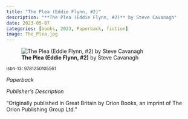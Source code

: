 ```yaml
---
title: "The Plea (Eddie Flynn, #2)"
description: "**The Plea (Eddie Flynn, #2)** by Steve Cavanagh"
date: 2023-05-07
categories: [books, 2023, Paperback, fiction]
image: The_Plea.jpg
---
```

![**The Plea (Eddie Flynn, #2)** by Steve Cavanagh](The_Plea.jpg){fig-align="left"}

<sup>isbn-13: 9781250105561</sup>

*Paperback*

*Publisher's Description*

"Originally published in Great Britain by Orion Books, an imprint of The
Orion Publishing Group Ltd."